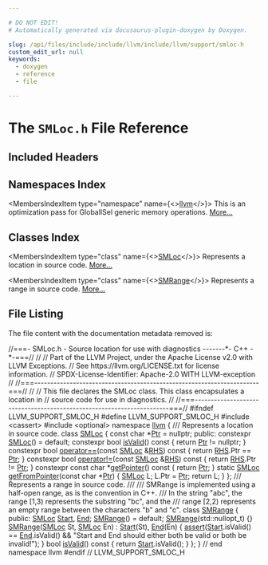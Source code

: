 ```yaml
---

# DO NOT EDIT!
# Automatically generated via docusaurus-plugin-doxygen by Doxygen.

slug: /api/files/include/include/llvm/include/llvm/support/smloc-h
custom_edit_url: null
keywords:
  - doxygen
  - reference
  - file

---
```





# The `SMLoc.h` File Reference

<DoxygenPage pluginConfig={pluginConfig}>



## Included Headers

<IncludesList>
<IncludesListItem
  filePath="cassert"
  permalink=""
  isLocal="false" />
<IncludesListItem
  filePath="optional"
  permalink=""
  isLocal="false" />
</IncludesList>

## Namespaces Index

<MembersIndex>

<MembersIndexItem
  type="namespace"
  name={<><a href="/docs/api/namespaces/llvm">llvm</a></>}>
This is an optimization pass for GlobalISel generic memory operations. <a href="/docs/api/namespaces/llvm/#details">More...</a>
</MembersIndexItem>

</MembersIndex>

## Classes Index

<MembersIndex>

<MembersIndexItem
  type="class"
  name={<><a href="/docs/api/classes/llvm/smloc">SMLoc</a></>}>
Represents a location in source code. <a href="/docs/api/classes/llvm/smloc/#details">More...</a>
</MembersIndexItem>

<MembersIndexItem
  type="class"
  name={<><a href="/docs/api/classes/llvm/smrange">SMRange</a></>}>
Represents a range in source code. <a href="/docs/api/classes/llvm/smrange/#details">More...</a>
</MembersIndexItem>

</MembersIndex>


## File Listing

The file content with the documentation metadata removed is:

<ProgramListing>

<Link id="l00001" /><CodeLine lineNumber="1"><span class="doxyHighlightComment">//===- SMLoc.h - Source location for use with diagnostics -------&#42;- C++ -&#42;-===//</span></CodeLine>
<Link id="l00002" /><CodeLine lineNumber="2"><span class="doxyHighlightComment">//</span></CodeLine>
<Link id="l00003" /><CodeLine lineNumber="3"><span class="doxyHighlightComment">// Part of the LLVM Project, under the Apache License v2.0 with LLVM Exceptions.</span></CodeLine>
<Link id="l00004" /><CodeLine lineNumber="4"><span class="doxyHighlightComment">// See https://llvm.org/LICENSE.txt for license information.</span></CodeLine>
<Link id="l00005" /><CodeLine lineNumber="5"><span class="doxyHighlightComment">// SPDX-License-Identifier: Apache-2.0 WITH LLVM-exception</span></CodeLine>
<Link id="l00006" /><CodeLine lineNumber="6"><span class="doxyHighlightComment">//</span></CodeLine>
<Link id="l00007" /><CodeLine lineNumber="7"><span class="doxyHighlightComment">//===----------------------------------------------------------------------===//</span></CodeLine>
<Link id="l00008" /><CodeLine lineNumber="8"><span class="doxyHighlightComment">//</span></CodeLine>
<Link id="l00009" /><CodeLine lineNumber="9"><span class="doxyHighlightComment">// This file declares the SMLoc class.  This class encapsulates a location in</span></CodeLine>
<Link id="l00010" /><CodeLine lineNumber="10"><span class="doxyHighlightComment">// source code for use in diagnostics.</span></CodeLine>
<Link id="l00011" /><CodeLine lineNumber="11"><span class="doxyHighlightComment">//</span></CodeLine>
<Link id="l00012" /><CodeLine lineNumber="12"><span class="doxyHighlightComment">//===----------------------------------------------------------------------===//</span></CodeLine>
<Link id="l00013" /><CodeLine lineNumber="13"></CodeLine>
<Link id="l00014" /><CodeLine lineNumber="14"><span class="doxyHighlightPreprocessor">#ifndef LLVM&#95;SUPPORT&#95;SMLOC&#95;H</span></CodeLine>
<Link id="l00015" /><CodeLine lineNumber="15"><span class="doxyHighlightPreprocessor">#define LLVM&#95;SUPPORT&#95;SMLOC&#95;H</span></CodeLine>
<Link id="l00016" /><CodeLine lineNumber="16"></CodeLine>
<Link id="l00017" /><CodeLine lineNumber="17"><span class="doxyHighlightPreprocessor">#include &lt;cassert&gt;</span></CodeLine>
<Link id="l00018" /><CodeLine lineNumber="18"><span class="doxyHighlightPreprocessor">#include &lt;optional&gt;</span></CodeLine>
<Link id="l00019" /><CodeLine lineNumber="19"></CodeLine>
<Link id="l00020" /><CodeLine lineNumber="20"><span class="doxyHighlightKeyword">namespace </span><span class="doxyHighlight"><a href="/docs/api/namespaces/llvm">llvm</a> &#123;</span></CodeLine>
<Link id="l00021" /><CodeLine lineNumber="21"></CodeLine>
<Link id="l00022" /><CodeLine lineNumber="22"><span class="doxyHighlightComment">/// Represents a location in source code.</span></CodeLine>
<Link id="l00023" /><CodeLine lineNumber="23" lineLink="/docs/api/classes/llvm/smloc"><span class="doxyHighlightKeyword">class </span><span class="doxyHighlight"><a href="/docs/api/classes/llvm/smloc/#af3a38b25ef8e21882535e4830b215b59">SMLoc</a> &#123;</span></CodeLine>
<Link id="l00024" /><CodeLine lineNumber="24"><span class="doxyHighlight">  </span><span class="doxyHighlightKeyword">const</span><span class="doxyHighlight"> </span><span class="doxyHighlightKeywordType">char</span><span class="doxyHighlight"> &#42;<a href="/docs/api/files/lib/lib/analysis/targetlibraryinfo-cpp/#aca185e6d0e9f423dbb24440206454872a11dbf501abf829b3ab7049c2d3a8a053">Ptr</a> = </span><span class="doxyHighlightKeyword">nullptr</span><span class="doxyHighlight">;</span></CodeLine>
<Link id="l00025" /><CodeLine lineNumber="25"></CodeLine>
<Link id="l00026" /><CodeLine lineNumber="26"><span class="doxyHighlightKeyword">public</span><span class="doxyHighlight">:</span></CodeLine>
<Link id="l00027" /><CodeLine lineNumber="27" lineLink="/docs/api/classes/llvm/smloc/#af3a38b25ef8e21882535e4830b215b59"><span class="doxyHighlight">  </span><span class="doxyHighlightKeyword">constexpr</span><span class="doxyHighlight"> <a href="/docs/api/classes/llvm/smloc/#af3a38b25ef8e21882535e4830b215b59">SMLoc</a>() = </span><span class="doxyHighlightKeywordFlow">default</span><span class="doxyHighlight">;</span></CodeLine>
<Link id="l00028" /><CodeLine lineNumber="28"></CodeLine>
<Link id="l00029" /><CodeLine lineNumber="29" lineLink="/docs/api/classes/llvm/smloc/#abb1e94b8fff61f549bcbd5a2780f6796"><span class="doxyHighlight">  </span><span class="doxyHighlightKeyword">constexpr</span><span class="doxyHighlight"> </span><span class="doxyHighlightKeywordType">bool</span><span class="doxyHighlight"> <a href="/docs/api/classes/llvm/smloc/#abb1e94b8fff61f549bcbd5a2780f6796">isValid</a>()</span><span class="doxyHighlightKeyword"> const </span><span class="doxyHighlight">&#123; </span><span class="doxyHighlightKeywordFlow">return</span><span class="doxyHighlight"> <a href="/docs/api/files/lib/lib/analysis/targetlibraryinfo-cpp/#aca185e6d0e9f423dbb24440206454872a11dbf501abf829b3ab7049c2d3a8a053">Ptr</a> != </span><span class="doxyHighlightKeyword">nullptr</span><span class="doxyHighlight">; &#125;</span></CodeLine>
<Link id="l00030" /><CodeLine lineNumber="30"></CodeLine>
<Link id="l00031" /><CodeLine lineNumber="31" lineLink="/docs/api/classes/llvm/smloc/#a6465dd3014e97a8739501ddcd06f2f89"><span class="doxyHighlight">  </span><span class="doxyHighlightKeyword">constexpr</span><span class="doxyHighlight"> </span><span class="doxyHighlightKeywordType">bool</span><span class="doxyHighlight"> <a href="/docs/api/classes/llvm/smloc/#a6465dd3014e97a8739501ddcd06f2f89">operator==</a>(</span><span class="doxyHighlightKeyword">const</span><span class="doxyHighlight"> <a href="/docs/api/classes/llvm/smloc/#af3a38b25ef8e21882535e4830b215b59">SMLoc</a> &amp;<a href="/docs/api/files/lib/lib/target/lib/target/x86/x86partialreduction-cpp/#a87b8bfbbe9d8f7146d7f20a5fb42efd0">RHS</a>)</span><span class="doxyHighlightKeyword"> const </span><span class="doxyHighlight">&#123; </span><span class="doxyHighlightKeywordFlow">return</span><span class="doxyHighlight"> <a href="/docs/api/files/lib/lib/target/lib/target/x86/x86partialreduction-cpp/#a87b8bfbbe9d8f7146d7f20a5fb42efd0">RHS</a>.Ptr == <a href="/docs/api/files/lib/lib/analysis/targetlibraryinfo-cpp/#aca185e6d0e9f423dbb24440206454872a11dbf501abf829b3ab7049c2d3a8a053">Ptr</a>; &#125;</span></CodeLine>
<Link id="l00032" /><CodeLine lineNumber="32" lineLink="/docs/api/classes/llvm/smloc/#a3a17794c513bafc6593c9bb77c9d76db"><span class="doxyHighlight">  </span><span class="doxyHighlightKeyword">constexpr</span><span class="doxyHighlight"> </span><span class="doxyHighlightKeywordType">bool</span><span class="doxyHighlight"> <a href="/docs/api/classes/llvm/smloc/#a3a17794c513bafc6593c9bb77c9d76db">operator!=</a>(</span><span class="doxyHighlightKeyword">const</span><span class="doxyHighlight"> <a href="/docs/api/classes/llvm/smloc/#af3a38b25ef8e21882535e4830b215b59">SMLoc</a> &amp;<a href="/docs/api/files/lib/lib/target/lib/target/x86/x86partialreduction-cpp/#a87b8bfbbe9d8f7146d7f20a5fb42efd0">RHS</a>)</span><span class="doxyHighlightKeyword"> const </span><span class="doxyHighlight">&#123; </span><span class="doxyHighlightKeywordFlow">return</span><span class="doxyHighlight"> <a href="/docs/api/files/lib/lib/target/lib/target/x86/x86partialreduction-cpp/#a87b8bfbbe9d8f7146d7f20a5fb42efd0">RHS</a>.Ptr != <a href="/docs/api/files/lib/lib/analysis/targetlibraryinfo-cpp/#aca185e6d0e9f423dbb24440206454872a11dbf501abf829b3ab7049c2d3a8a053">Ptr</a>; &#125;</span></CodeLine>
<Link id="l00033" /><CodeLine lineNumber="33"></CodeLine>
<Link id="l00034" /><CodeLine lineNumber="34" lineLink="/docs/api/classes/llvm/smloc/#a7428ebe08f75a705043e1bd005d0542d"><span class="doxyHighlight">  </span><span class="doxyHighlightKeyword">constexpr</span><span class="doxyHighlight"> </span><span class="doxyHighlightKeyword">const</span><span class="doxyHighlight"> </span><span class="doxyHighlightKeywordType">char</span><span class="doxyHighlight"> &#42;<a href="/docs/api/classes/llvm/smloc/#a7428ebe08f75a705043e1bd005d0542d">getPointer</a>()</span><span class="doxyHighlightKeyword"> const </span><span class="doxyHighlight">&#123; </span><span class="doxyHighlightKeywordFlow">return</span><span class="doxyHighlight"> <a href="/docs/api/files/lib/lib/analysis/targetlibraryinfo-cpp/#aca185e6d0e9f423dbb24440206454872a11dbf501abf829b3ab7049c2d3a8a053">Ptr</a>; &#125;</span></CodeLine>
<Link id="l00035" /><CodeLine lineNumber="35"></CodeLine>
<Link id="l00036" /><CodeLine lineNumber="36" lineLink="/docs/api/classes/llvm/smloc/#a16ebb09610e55f63cfc55f28e3a56ad5"><span class="doxyHighlight">  </span><span class="doxyHighlightKeyword">static</span><span class="doxyHighlight"> <a href="/docs/api/classes/llvm/smloc/#af3a38b25ef8e21882535e4830b215b59">SMLoc</a> <a href="/docs/api/classes/llvm/smloc/#a16ebb09610e55f63cfc55f28e3a56ad5">getFromPointer</a>(</span><span class="doxyHighlightKeyword">const</span><span class="doxyHighlight"> </span><span class="doxyHighlightKeywordType">char</span><span class="doxyHighlight"> &#42;<a href="/docs/api/files/lib/lib/analysis/targetlibraryinfo-cpp/#aca185e6d0e9f423dbb24440206454872a11dbf501abf829b3ab7049c2d3a8a053">Ptr</a>) &#123;</span></CodeLine>
<Link id="l00037" /><CodeLine lineNumber="37"><span class="doxyHighlight">    <a href="/docs/api/classes/llvm/smloc/#af3a38b25ef8e21882535e4830b215b59">SMLoc</a> L;</span></CodeLine>
<Link id="l00038" /><CodeLine lineNumber="38"><span class="doxyHighlight">    L.Ptr = <a href="/docs/api/files/lib/lib/analysis/targetlibraryinfo-cpp/#aca185e6d0e9f423dbb24440206454872a11dbf501abf829b3ab7049c2d3a8a053">Ptr</a>;</span></CodeLine>
<Link id="l00039" /><CodeLine lineNumber="39"><span class="doxyHighlight">    </span><span class="doxyHighlightKeywordFlow">return</span><span class="doxyHighlight"> L;</span></CodeLine>
<Link id="l00040" /><CodeLine lineNumber="40"><span class="doxyHighlight">  &#125;</span></CodeLine>
<Link id="l00041" /><CodeLine lineNumber="41"><span class="doxyHighlight">&#125;;</span></CodeLine>
<Link id="l00042" /><CodeLine lineNumber="42"></CodeLine>
<Link id="l00043" /><CodeLine lineNumber="43"><span class="doxyHighlightComment">/// Represents a range in source code.</span></CodeLine>
<Link id="l00044" /><CodeLine lineNumber="44"><span class="doxyHighlightComment">///</span></CodeLine>
<Link id="l00045" /><CodeLine lineNumber="45"><span class="doxyHighlightComment">/// SMRange is implemented using a half-open range, as is the convention in C++.</span></CodeLine>
<Link id="l00046" /><CodeLine lineNumber="46"><span class="doxyHighlightComment">/// In the string &quot;abc&quot;, the range &#91;1,3) represents the substring &quot;bc&quot;, and the</span></CodeLine>
<Link id="l00047" /><CodeLine lineNumber="47"><span class="doxyHighlightComment">/// range &#91;2,2) represents an empty range between the characters &quot;b&quot; and &quot;c&quot;.</span></CodeLine>
<Link id="l00048" /><CodeLine lineNumber="48" lineLink="/docs/api/classes/llvm/smrange"><span class="doxyHighlightKeyword">class </span><span class="doxyHighlight"><a href="/docs/api/classes/llvm/smrange/#a821f75aaa954df7198289ff2ca6da1e0">SMRange</a> &#123;</span></CodeLine>
<Link id="l00049" /><CodeLine lineNumber="49"><span class="doxyHighlightKeyword">public</span><span class="doxyHighlight">:</span></CodeLine>
<Link id="l00050" /><CodeLine lineNumber="50" lineLink="/docs/api/classes/llvm/smrange/#a971f74faff26ef837fb42b7b4b6e3066"><span class="doxyHighlight">  <a href="/docs/api/classes/llvm/smloc">SMLoc</a> <a href="/docs/api/classes/llvm/smrange/#a95721f80bb5e9cfa8571695f8807881b">Start</a>, <a href="/docs/api/classes/llvm/smrange/#a971f74faff26ef837fb42b7b4b6e3066">End</a>;</span></CodeLine>
<Link id="l00051" /><CodeLine lineNumber="51"></CodeLine>
<Link id="l00052" /><CodeLine lineNumber="52" lineLink="/docs/api/classes/llvm/smrange/#a821f75aaa954df7198289ff2ca6da1e0"><span class="doxyHighlight">  <a href="/docs/api/classes/llvm/smrange/#a821f75aaa954df7198289ff2ca6da1e0">SMRange</a>() = </span><span class="doxyHighlightKeywordFlow">default</span><span class="doxyHighlight">;</span></CodeLine>
<Link id="l00053" /><CodeLine lineNumber="53" lineLink="/docs/api/classes/llvm/smrange/#a1b30f231b58addd755bd981742000e47"><span class="doxyHighlight">  <a href="/docs/api/classes/llvm/smrange/#a1b30f231b58addd755bd981742000e47">SMRange</a>(std::nullopt&#95;t) &#123;&#125;</span></CodeLine>
<Link id="l00054" /><CodeLine lineNumber="54" lineLink="/docs/api/classes/llvm/smrange/#ad43fd1f2f1a475f204c63673a3abbf35"><span class="doxyHighlight">  <a href="/docs/api/classes/llvm/smrange/#ad43fd1f2f1a475f204c63673a3abbf35">SMRange</a>(<a href="/docs/api/classes/llvm/smloc">SMLoc</a> St, <a href="/docs/api/classes/llvm/smloc">SMLoc</a> En) : <a href="/docs/api/classes/llvm/smrange/#a95721f80bb5e9cfa8571695f8807881b">Start</a>(St), <a href="/docs/api/classes/llvm/smrange/#a971f74faff26ef837fb42b7b4b6e3066">End</a>(En) &#123;</span></CodeLine>
<Link id="l00055" /><CodeLine lineNumber="55"><span class="doxyHighlight">    <a href="/docs/api/files/lib/lib/target/lib/target/amdgpu/silowercontrolflow-cpp/#a4868c5d81c5ccc98c47aeab6244346a0">assert</a>(<a href="/docs/api/classes/llvm/smrange/#a95721f80bb5e9cfa8571695f8807881b">Start</a>.isValid() == <a href="/docs/api/classes/llvm/smrange/#a971f74faff26ef837fb42b7b4b6e3066">End</a>.isValid() &amp;&amp;</span></CodeLine>
<Link id="l00056" /><CodeLine lineNumber="56"><span class="doxyHighlight">           </span><span class="doxyHighlightStringLiteral">&quot;Start and End should either both be valid or both be invalid!&quot;</span><span class="doxyHighlight">);</span></CodeLine>
<Link id="l00057" /><CodeLine lineNumber="57"><span class="doxyHighlight">  &#125;</span></CodeLine>
<Link id="l00058" /><CodeLine lineNumber="58"></CodeLine>
<Link id="l00059" /><CodeLine lineNumber="59" lineLink="/docs/api/classes/llvm/smrange/#a71593713ef34a0144f1b2150805666d7"><span class="doxyHighlight">  </span><span class="doxyHighlightKeywordType">bool</span><span class="doxyHighlight"> <a href="/docs/api/classes/llvm/smrange/#a71593713ef34a0144f1b2150805666d7">isValid</a>()</span><span class="doxyHighlightKeyword"> const </span><span class="doxyHighlight">&#123; </span><span class="doxyHighlightKeywordFlow">return</span><span class="doxyHighlight"> <a href="/docs/api/classes/llvm/smrange/#a95721f80bb5e9cfa8571695f8807881b">Start</a>.isValid(); &#125;</span></CodeLine>
<Link id="l00060" /><CodeLine lineNumber="60"><span class="doxyHighlight">&#125;;</span></CodeLine>
<Link id="l00061" /><CodeLine lineNumber="61"></CodeLine>
<Link id="l00062" /><CodeLine lineNumber="62"><span class="doxyHighlight">&#125; </span><span class="doxyHighlightComment">// end namespace llvm</span></CodeLine>
<Link id="l00063" /><CodeLine lineNumber="63"></CodeLine>
<Link id="l00064" /><CodeLine lineNumber="64"><span class="doxyHighlightPreprocessor">#endif </span><span class="doxyHighlightComment">// LLVM&#95;SUPPORT&#95;SMLOC&#95;H</span></CodeLine>

</ProgramListing>


</DoxygenPage>
